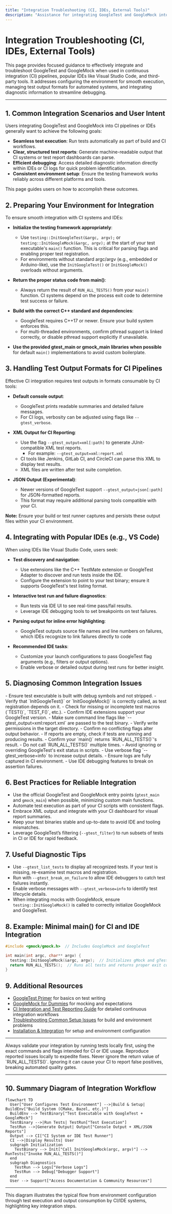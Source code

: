 ```yaml
---
title: "Integration Troubleshooting (CI, IDEs, External Tools)"
description: "Assistance for integrating GoogleTest and GoogleMock into CI pipelines, IDEs (such as VS Code), and third-party tools. Covers environment configuration, output formats, and diagnostic integration."
---
```


# Integration Troubleshooting (CI, IDEs, External Tools)

This page provides focused guidance to effectively integrate and troubleshoot GoogleTest and GoogleMock when used in continuous integration (CI) pipelines, popular IDEs like Visual Studio Code, and third-party tools. It addresses configuring the environment for smooth execution, managing test output formats for automated systems, and integrating diagnostic information to streamline debugging.

---

## 1. Common Integration Scenarios and User Intent

Users integrating GoogleTest and GoogleMock into CI pipelines or IDEs generally want to achieve the following goals:

- **Seamless test execution**: Run tests automatically as part of build and CI workflows.
- **Clear, structured test reports**: Generate machine-readable output that CI systems or test report dashboards can parse.
- **Efficient debugging**: Access detailed diagnostic information directly within IDEs or CI logs for quick problem identification.
- **Consistent environment setup**: Ensure the testing framework works reliably across different platforms and tools.

This page guides users on how to accomplish these outcomes.


## 2. Preparing Your Environment for Integration

To ensure smooth integration with CI systems and IDEs:

- **Initialize the testing framework appropriately**:
  - Use `testing::InitGoogleTest(&argc, argv);` or `testing::InitGoogleMock(&argc, argv);` at the start of your test executable's `main()` function. This is critical for parsing flags and enabling proper test registration.
  - For environments without standard argc/argv (e.g., embedded or Arduino-like), use the `InitGoogleTest()` or `InitGoogleMock()` overloads without arguments.

- **Return the proper status code from main()**:
  - Always return the result of `RUN_ALL_TESTS()` from your `main()` function. CI systems depend on the process exit code to determine test success or failure.

- **Build with the correct C++ standard and dependencies**:
  - GoogleTest requires C++17 or newer. Ensure your build system enforces this.
  - For multi-threaded environments, confirm pthread support is linked correctly, or disable pthread support explicitly if unavailable.

- **Use the provided gtest_main or gmock_main libraries when possible** for default `main()` implementations to avoid custom boilerplate.


## 3. Handling Test Output Formats for CI Pipelines

Effective CI integration requires test outputs in formats consumable by CI tools:

- **Default console output**:
  - GoogleTest prints readable summaries and detailed failure messages.
  - For CI logs, verbosity can be adjusted using flags like `--gtest_verbose`.

- **XML Output for CI Reporting**:
  - Use the flag `--gtest_output=xml[:path]` to generate JUnit-compatible XML test reports.
    - For example: `--gtest_output=xml:report.xml`
  - CI tools like Jenkins, GitLab CI, and CircleCI can parse this XML to display test results.
  - XML files are written after test suite completion.

- **JSON Output (Experimental)**:
  - Newer versions of GoogleTest support `--gtest_output=json[:path]` for JSON-formatted reports.
  - This format may require additional parsing tools compatible with your CI.

**Note:** Ensure your build or test runner captures and persists these output files within your CI environment.


## 4. Integrating with Popular IDEs (e.g., VS Code)

When using IDEs like Visual Studio Code, users seek:

- **Test discovery and navigation**:
  - Use extensions like the C++ TestMate extension or GoogleTest Adapter to discover and run tests inside the IDE.
  - Configure the extension to point to your test binary; ensure it supports GoogleTest's test listing format.

- **Interactive test run and failure diagnostics**:
  - Run tests via IDE UI to see real-time pass/fail results.
  - Leverage IDE debugging tools to set breakpoints on test failures.

- **Parsing output for inline error highlighting**:
  - GoogleTest outputs source file names and line numbers on failures, which IDEs recognize to link failures directly to code

- **Recommended IDE tasks**:
  - Customize your launch configurations to pass GoogleTest flag arguments (e.g., filters or output options).
  - Enable verbose or detailed output during test runs for better insight.


## 5. Diagnosing Common Integration Issues

<AccordionGroup title="Common Integration Challenges and Their Fixes">
<Accordion title="Tests Not Detected or Running in IDE">
- Ensure test executable is built with debug symbols and not stripped.
- Verify that `InitGoogleTest()` or `InitGoogleMock()` is correctly called, as test registration depends on it.
- Check for missing or incomplete test macros (`TEST()`, `TEST_F()`, etc.).
- Confirm IDE extensions support your GoogleTest version.
</Accordion>

<Accordion title="CI Reports Not Generating XML or JSON Output">
- Make sure command line flags like `--gtest_output=xml:report.xml` are passed to the test binary.
- Verify write permissions in the target directory.
- Confirm no conflicting flags alter output behavior.
- If reports are empty, check if tests are running and producing results.
</Accordion>

<Accordion title="Exit Code Is Always Zero, Even When Tests Fail">
- Confirm your `main()` returns `RUN_ALL_TESTS()`'s result.
- Do not call `RUN_ALL_TESTS()` multiple times.
- Avoid ignoring or overriding GoogleTest's exit status in scripts.
</Accordion>

<Accordion title="Failed Expectations or Assertions Not Shown Clearly in Logs">
- Use verbose flag `--gtest_verbose=info` to increase output details.
- Ensure logs are fully captured in CI environment.
- Use IDE debugging features to break on assertion failures.
</Accordion>
</AccordionGroup>


## 6. Best Practices for Reliable Integration

- Use the official GoogleTest and GoogleMock entry points (`gtest_main` and `gmock_main`) when possible, minimizing custom main functions.
- Automate test execution as part of your CI scripts with consistent flags.
- Embrace XML output and integrate with your CI dashboard for visual report summaries.
- Keep your test binaries stable and up-to-date to avoid IDE and tooling mismatches.
- Leverage GoogleTest’s filtering (`--gtest_filter`) to run subsets of tests in CI or IDE for rapid feedback.


## 7. Useful Diagnostic Tips

- Use `--gtest_list_tests` to display all recognized tests. If your test is missing, re-examine test macros and registration.
- Run with `--gtest_break_on_failure` to allow IDE debuggers to catch test failures instantly.
- Enable verbose messages with `--gtest_verbose=info` to identify test lifecycle details.
- When integrating mocks with GoogleMock, ensure `testing::InitGoogleMock()` is called to correctly initialize GoogleMock and GoogleTest.


## 8. Example: Minimal main() for CI and IDE Integration

```cpp
#include <gmock/gmock.h>  // Includes GoogleMock and GoogleTest

int main(int argc, char** argv) {
  testing::InitGoogleMock(&argc, argv);  // Initializes gMock and gTest flags
  return RUN_ALL_TESTS();  // Runs all tests and returns proper exit code
}
```


## 9. Additional Resources

- [GoogleTest Primer](primer.md) for basics on test writing
- [GoogleMock for Dummies](gmock_for_dummies.md) for mocking and expectations
- [CI Integration and Test Reporting Guide](guides/advanced-and-integrations/ci-integration-and-test-reporting.md) for detailed continuous integration workflows
- [Troubleshooting Common Setup Issues](getting-started/troubleshooting/common-setup-issues.md) for build and environment problems
- [Installation & Integration](getting-started/environment-installation/installation-integration.md) for setup and environment configuration

---

<Tip>
Always validate your integration by running tests locally first, using the exact commands and flags intended for CI or IDE usage. Reproduce reported issues locally to expedite fixes.
</Tip>

<Warning>
Never ignore the return value of `RUN_ALL_TESTS()`. Ignoring it can cause your CI to report false positives, breaking automated quality gates.
</Warning>

---

## 10. Summary Diagram of Integration Workflow

```mermaid
flowchart TD
  User["User Configures Test Environment"] -->|Build & Setup| BuildEnv["Build System (CMake, Bazel, etc.)"]
  BuildEnv --> TestBinary["Test Executable with GoogleTest + GoogleMock"]
  TestBinary -->|Run Tests| TestRun["Test Execution"]
  TestRun -->|Generate Output| Output["Console Output + XML/JSON Reports"]
  Output --> CI["CI System or IDE Test Runner"]
  CI -->|Display Results| User
  subgraph Initialization
    TestBinary --> Init["Call InitGoogleMock(argc, argv)"] --> RunTests["Invoke RUN_ALL_TESTS()"]
  end
  subgraph Diagnostics
    TestRun --> Logs["Verbose Logs"]
    TestRun --> Debug["Debugger Support"]
  end
  User --> Support["Access Documentation & Community Resources"]
```

---

This diagram illustrates the typical flow from environment configuration through test execution and output consumption by CI/IDE systems, highlighting key integration steps.
